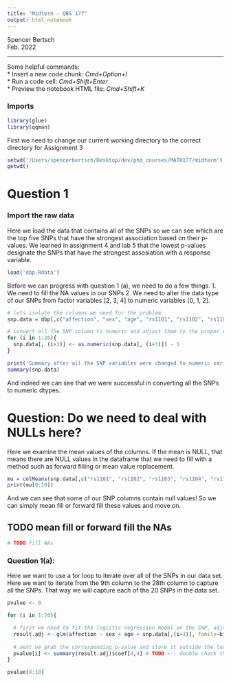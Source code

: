 ```yaml
---
title: "Midterm - QBS 177"
output: html_notebook
---
```


Spencer Bertsch  
Feb. 2022

------------

Some helpful commands:  
* Insert a new code chunk: *Cmd+Option+I*  
* Run a code cell: *Cmd+Shift+Enter*  
* Preview the notebook HTML file: *Cmd+Shift+K*  


### Imports 
```r
library(glue)
library(qqman)
```

First we need to change our current working directory to the correct directory for Assignment 3
```r
setwd('/Users/spencerbertsch/Desktop/dev/phd_courses/MATH177/midterm')
getwd()
```


# Question 1
### Import the raw data 
Here we load the data that contains all of the SNPs so we can see which are the top five SNPs that have the strongest association based on their p-values. We learned in assignment 4 and lab 5 that the lowest p-values designate the SNPs that have the strongest assosiation with a response variable. 
```r
load('dbp.Rdata')
```

Before we can progress with question 1 (a), we need to do a few things. 
1. We need to fill the NA values in our SNPs
2. We need to alter the data type of our SNPs from factor variables [2, 3, 4] to numeric variables [0, 1, 2].


```r
# lets isolate the columns we need for the problem 
snp.data = dbp[,c("affection", "sex", "age", "rs1101", "rs1102", "rs1103", "rs1104", "rs1105", "rs1106", "rs1107", "rs1108", "rs1109", "rs1110", "rs1111", "rs1112", "rs1113", "rs1114", "rs1115", "rs1116", "rs1117", "rs1118", "rs1119", "rs1120")]

# convert all the SNP column to numeric and adjust them to the proper range
for (i in 1:20){
  snp.data[, (i+3)] <- as.numeric(snp.data[, (i+3)]) - 1
}

print('Summary after all the SNP variables were changed to numeric variables:')
summary(snp.data)
```
And indeed we can see that we were successful in converting all the SNPs to numeric dtypes. 

# Question: Do we need to deal with NULLs here? 

Here we examine the mean values of the columns. If the mean is NULL, that means there are NULL values in the dataframe that we need to fill with a method such as forward filling or mean value replacement.
```r
mu = colMeans(snp.data[,c("rs1101", "rs1102", "rs1103", "rs1104", "rs1105", "rs1106", "rs1107", "rs1108", "rs1109", "rs1110", "rs1111", "rs1112", "rs1113", "rs1114", "rs1115", "rs1116", "rs1117", "rs1118", "rs1119", "rs1120")])
print(mu[0:10])
```
And we can see that some of our SNP columns contain null values! So we can simply mean fill or forward fill these values and move on. 

## TODO mean fill or forward fill the NAs
```r
# TODO fill NAs
```


### Question 1(a):
Here we want to use a for loop to iterate over all of the SNPs in our data set. Here we want to iterate from the 9th column to the 28th column to capture all the SNPs. That way we will capture each of the 20 SNPs in the data set. 
```r
pvalue <- 0

for (i in 1:20){

  # first we need to fit the logistic regression model on the SNP, adjusting for the age and sex of the patient 
  result.adj <- glm(affection ~ sex + age + snp.data[,(i+3)], family=binomial("logit"), data=snp.data)
  
  # next we grab the corresponding p-value and store it outside the loop
  pvalue[i] <- summary(result.adj)$coef[4,4] # TODO <-- double check this p-value is right, we want the one corresponding to the SNP, correct? I think that's correct. 
}

pvalue[0:10]
```





